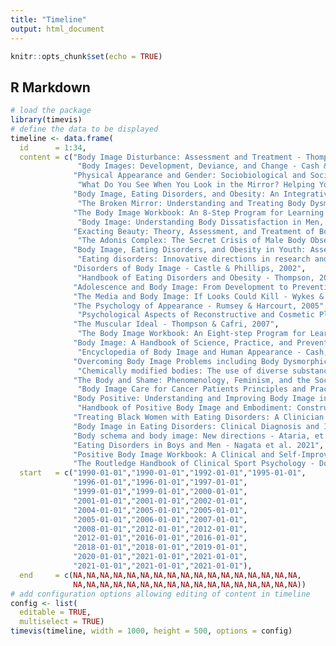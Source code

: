 ```yaml
---
title: "Timeline"
output: html_document
---
```


```r
knitr::opts_chunk$set(echo = TRUE)
```

## R Markdown


```r
# load the package
library(timevis)
# define the data to be displayed
timeline <- data.frame(
  id      = 1:34,
  content = c("Body Image Disturbance: Assessment and Treatment - Thompson et al., 1990",
               "Body Images: Development, Deviance, and Change - Cash & Pruzinsky, 1990",
              "Physical Appearance and Gender: Sociobiological and Sociocultural Perspectives - Jackson, 1992",
               "What Do You See When You Look in the Mirror? Helping Yourself to a Positive Body Image - Cash, 1995",
              "Body Image, Eating Disorders, and Obesity: An Integrative Guide - Thompson et al., 1996",
               "The Broken Mirror: Understanding and Treating Body Dysmorphic Disorder - Phillips, 1996",
              "The Body Image Workbook: An 8-Step Program for Learning to Like Your Looks - Cash, 1997",
               "Body Image: Understanding Body Dissatisfaction in Men, Women, and Children - Grogan, 1999",
              "Exacting Beauty: Theory, Assessment, and Treatment of Body Image Disturbance - Thompson et al., 1999",
               "The Adonis Complex: The Secret Crisis of Male Body Obsession - Pope et al., 2000",
              "Body Image, Eating Disorders, and Obesity in Youth: Assessment, Prevention, and Treatment - Thompson & Smolak, 2001",
               "Eating disorders: Innovative directions in research and practice - Striegel-Mole & Smolak, 2001",
              "Disorders of Body Image - Castle & Phillips, 2002",
               "Handbook of Eating Disorders and Obesity - Thompson, 2004",
              "Adolescence and Body Image: From Development to Preventing Dissatisfaction - Ricciardelli & Yager, 2005",
              "The Media and Body Image: If Looks Could Kill - Wykes & Gunter, 2005",
              "The Psychology of Appearance - Rumsey & Harcourt, 2005",
               "Psychological Aspects of Reconstructive and Cosmetic Plastic Surgery - Sarwer, 2006",
              "The Muscular Ideal - Thompson & Cafri, 2007",
               "The Body Image Workbook: An Eight-step Program for Learning to Like Your Looks - Cash, 2008",
              "Body Image: A Handbook of Science, Practice, and Prevention - Cash & Smolak, 2012",
               "Encyclopedia of Body Image and Human Appearance - Cash, 2012",
              "Overcoming Body Image Problems including Body Dysmorphic Disorder - Clark et al., 2012",
               "Chemically modified bodies: The use of diverse substances for appearance enhancement - Hall et al., 2016",
              "The Body and Shame: Phenomenology, Feminism, and the Socially Shaped Body - Dolezal, 2016",
               "Body Image Care for Cancer Patients Principles and Practice - Fingeret & Teo, 2018",
              "Body Positive: Understanding and Improving Body Image in Science and Practice - Daniels et al., 2018",
               "Handbook of Positive Body Image and Embodiment: Constructs, Protective Factors, and Interventions - Piran & Tylka, 2019",
              "Treating Black Women with Eating Disorders: A Clinician's Guide - Small & Fuller, 2020",
              "Body Image in Eating Disorders: Clinical Diagnosis and Integrative Approach to Psychological Treatment - Izydorczyk, 2021",
              "Body schema and body image: New directions - Ataria, et al., 2021",
              "Eating Disorders in Boys and Men - Nagata et al. 2021",
              "Positive Body Image Workbook: A Clinical and Self-Improvement Guide - Wood-Barcalow et al., 2021",
              "The Routledge Handbook of Clinical Sport Psychology - Donald et al., 2021"),
  start   = c("1990-01-01","1990-01-01","1992-01-01","1995-01-01",
              "1996-01-01","1996-01-01","1997-01-01",
              "1999-01-01","1999-01-01","2000-01-01",
              "2001-01-01","2001-01-01","2002-01-01",
              "2004-01-01","2005-01-01","2005-01-01",
              "2005-01-01","2006-01-01","2007-01-01",
              "2008-01-01","2012-01-01","2012-01-01",
              "2012-01-01","2016-01-01","2016-01-01",
              "2018-01-01","2018-01-01","2019-01-01",
              "2020-01-01","2021-01-01","2021-01-01",
              "2021-01-01","2021-01-01","2021-01-01"),
  end     = c(NA,NA,NA,NA,NA,NA,NA,NA,NA,NA,NA,NA,NA,NA,NA,NA,NA,
              NA,NA,NA,NA,NA,NA,NA,NA,NA,NA,NA,NA,NA,NA,NA,NA,NA))
# add configuration options allowing editing of content in timeline
config <- list(
  editable = TRUE,
  multiselect = TRUE)
timevis(timeline, width = 1000, height = 500, options = config)
```

